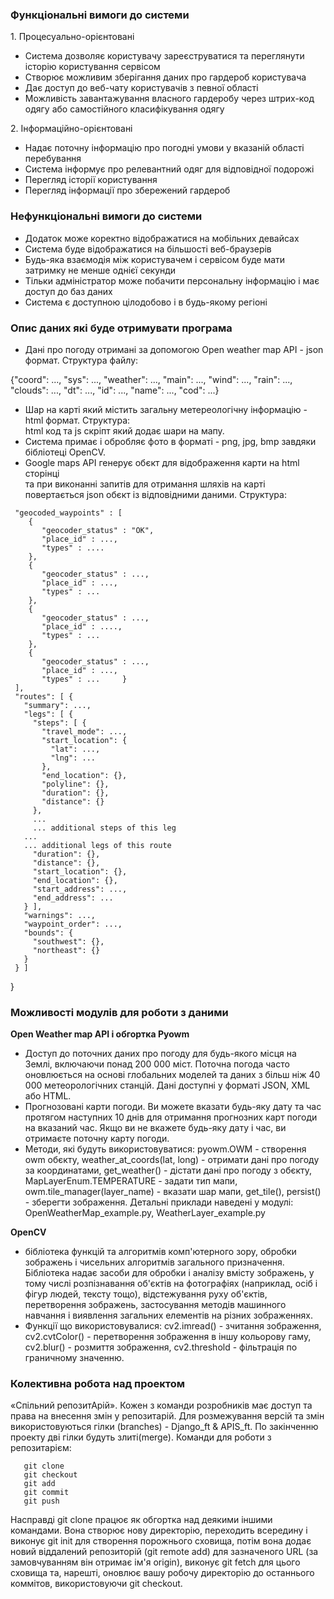 ===Функціональні вимоги до системи===
1. Процесуально-орієнтовані
* Система дозволяє користувачу зареєструватися та переглянути історію користування сервісом
* Створює можливим зберігання даних про гардероб користувача
* Дає доступ до веб-чату користувачів з певної області
* Можливість завантажування власного гардеробу через штрих-код одягу або самостійного класифікування одягу

2. Інформаційно-орієнтовані

* Надає поточну інформацію про погодні умови у вказаній області перебування
* Система інформує про релевантний одяг для відповідної подорожі
* Перегляд історії користування
* Перегляд інформації про збережений гардероб

===Нефункціональні вимоги до системи===
* Додаток може коректно відображатися на мобільних девайсах
* Система буде відображатися на більшості веб-браузерів
* Будь-яка взаємодія між користувачем і сервісом буде мати затримку не менше однієї секунди
* Тільки адміністратор може побачити персональну інформацію і має доступ до баз даних
* Система є доступною цілодобово і в будь-якому регіоні

===Опис даних які буде отримувати програма===
* Дані про погоду отримані за допомогою Open weather map API - json формат. Структура файлу:
{"coord": ...,
"sys": ...,
"weather": ...,
"main": ...,
"wind": ...,
"rain": ...,
"clouds": ...,
"dt": ...,
"id": ...,
"name": ...,
"cod": ...}
* Шар на карті який містить загальну метереологічну інформацію - html формат. Структура: <br /> html код та js скріпт який додає шари на мапу.
* Система примає і обробляє фото в форматі - png, jpg, bmp завдяки бібліотеці OpenCV.
* Google maps API генерує обєкт для відображення карти на html сторінці <br /> та при виконанні запитів для отримання шляхів на карті повертається json обєкт із відповідними даними. Структура: 

  "geocoded_waypoints" : [
     {
        "geocoder_status" : "OK",
        "place_id" : ...,
        "types" : ....
     },
     {
        "geocoder_status" : ...,
        "place_id" : ...,
        "types" : ...
     },
     {
        "geocoder_status" : ...,
        "place_id" : ....,
        "types" : ...
     },
     {
        "geocoder_status" : ...,
        "place_id" : ...,
        "types" : ...     }
  ],
  "routes": [ {
    "summary": ...,
    "legs": [ {
      "steps": [ {
        "travel_mode": ...,
        "start_location": {
          "lat": ...,
          "lng": ...
        },
        "end_location": {},
        "polyline": {},
        "duration": {},
        "distance": {}
      },
      ...
      ... additional steps of this leg
    ...
    ... additional legs of this route
      "duration": {},
      "distance": {},
      "start_location": {},
      "end_location": {},
      "start_address": ...,
      "end_address": ...
    } ],
    "warnings": ...,
    "waypoint_order": ...,
    "bounds": {
      "southwest": {},
      "northeast": {}
    }
  } ]
}
===Можливості модулів для роботи з даними===

'''Open Weather map API і обгортка Pyowm'''
* Доступ до поточних даних про погоду для будь-якого місця на Землі, включаючи понад 200 000 міст. Поточна погода часто оновлюється на основі глобальних моделей та даних з більш ніж 40 000 метеорологічних станцій. Дані доступні у форматі JSON, XML або HTML.
* Прогнозовані карти погоди. Ви можете вказати будь-яку дату та час протягом наступних 10 днів для отримання прогнозних карт погоди на вказаний час. Якщо ви не вкажете будь-яку дату і час, ви отримаєте поточну карту погоди.
* Методи, які будуть використовуватися: pyowm.OWM - створення owm обєкту, weather_at_coords(lat, long) - отримати дані про погоду за координатами, get_weather() - дістати дані про погоду з обєкту, MapLayerEnum.TEMPERATURE - задати тип мапи, owm.tile_manager(layer_name) - вказати шар мапи, get_tile(), persist() - зберегти зображення. Детальні приклади наведені у модулі: OpenWeatherMap_example.py, WeatherLayer_example.py

'''OpenCV '''
* бібліотека функцій та алгоритмів комп'ютерного зору, обробки зображень і чисельних алгоритмів загального призначення. Бібліотека надає засоби для обробки і аналізу вмісту зображень, у тому числі розпізнавання об'єктів на фотографіях (наприклад, осіб і фігур людей, тексту тощо), відстежування руху об'єктів, перетворення зображень, застосування методів машинного навчання і виявлення загальних елементів на різних зображеннях.
* Функції що використовувалися: cv2.imread() - зчитання зображення, cv2.cvtColor() - перетворення зображення в іншу кольорову гаму, cv2.blur() - розмиття зображення, cv2.threshold - фільтрація по граничному значенню. 

===Колективна робота над проектом===
«Спільний репозитАрій». Кожен з команди розробників має доступ та права на внесення змін
у репозитарій. Для розмежування версій та змін використовуються гілки (branches) - Django_ft & APIS_ft. По закінченню проекту дві гілки будуть злиті(merge).
Команди для роботи з репозитарієм:


    git clone
    git checkout 
    git add
    git commit
    git push

Насправді git clone працює як обгортка над деякими іншими командами. Вона створює нову директорію, переходить всередину і виконує git init для створення порожнього сховища, потім вона додає новий віддалений репозиторій (git remote add) для зазначеного URL (за замовчуванням він отримає ім'я origin), виконує git fetch для цього сховища та, нарешті, оновлює вашу робочу директорію до останнього коммітов, використовуючи git checkout.
